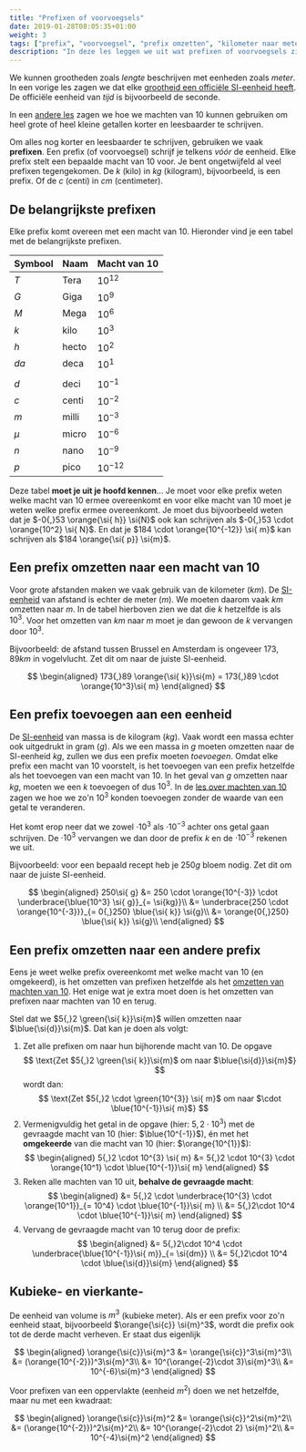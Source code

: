 ```yaml
---
title: "Prefixen of voorvoegsels"
date: 2019-01-28T08:05:35+01:00
weight: 3
tags: ["prefix", "voorvoegsel", "prefix omzetten", "kilometer naar meter", "gram naar kilogram"]
description: "In deze les leggen we uit wat prefixen of voorvoegsels zijn en hoe je van en naar prefixen kan omzetten."
---
```


We kunnen grootheden zoals _lengte_ beschrijven met eenheden zoals _meter_. In een vorige les zagen we dat elke [grootheid een officiële SI-eenheid heeft](intro#si-eenheden-maken-duidelijke-afspraken). De officiële eenheid van _tijd_ is bijvoorbeeld de seconde.

In een [andere les](machten_van_10) zagen we hoe we machten van 10 kunnen gebruiken om heel grote of heel kleine getallen korter en leesbaarder te schrijven.

Om alles nog korter en leesbaarder te schrijven, gebruiken we vaak
**prefixen**. Een prefix <Mute>(of voorvoegsel)</Mute> schrijf je telkens
_vóór_ de eenheid. Elke prefix stelt een bepaalde macht van 10 voor. Je bent
ongetwijfeld al veel prefixen tegengekomen. De $\si{k}$ <Mute>(kilo)</Mute>
in $\si{kg}$ <Mute>(kilogram)</Mute>, bijvoorbeeld, is een prefix. Of de
$\si{c}$ <Mute>(centi)</Mute> in $\si{cm}$ <Mute>(centimeter)</Mute>.

## De belangrijkste prefixen

Elke prefix komt overeen met een macht van 10. Hieronder vind je een tabel met de belangrijkste prefixen.

| Symbool   | Naam  | Macht van 10 |
| --------- | ----- | ------------ |
| $\si{T}$  | Tera  | $10^{12}$ |
| $\si{G}$  | Giga  | $10^9$   |
| $\si{M}$  | Mega  | $10^6$   |
| $\si{k}$  | kilo  | $10^3$   |
| $\si{h}$  | hecto | $10^2$   |
| $\si{da}$ | deca  | $10^1$   |
|           |       |    |
| $\si{d}$  | deci  | $10^{-1}$   |
| $\si{c}$  | centi | $10^{-2}$   |
| $\si{m}$  | milli | $10^{-3}$   |
| $\mu$     | micro | $10^{-6}$   |
| $\si{n}$  | nano  | $10^{-9}$   |
| $\si{p}$  | pico  | $10^{-12}$   |

Deze tabel **moet je uit je hoofd kennen**... Je moet voor elke prefix weten
welke macht van 10 ermee overeenkomt en voor elke macht van 10 moet je weten
welke prefix ermee overeenkomt. Je moet dus bijvoorbeeld weten dat je $-0{,}53
\orange{\si{ h}} \si{N}$ ook kan schrijven als $-0{,}53 \cdot \orange{10^2}
\si{ N}$. En dat je $184 \cdot \orange{10^{-12}} \si{ m}$ kan schrijven als
$184 \orange{\si{ p}} \si{m}$.

## Een prefix omzetten naar een macht van 10

Voor grote afstanden maken we vaak gebruik van de kilometer ($\si{km}$). De [SI-eenheid](intro#si-eenheden-maken-duidelijke-afspraken) van afstand is echter de meter ($\si{m}$). We moeten daarom vaak $\si{km}$ omzetten naar $\si{m}$. In de tabel hierboven zien we dat die $\si{k}$ hetzelfde is als $10^{3}$. Voor het omzetten van $\si{km}$ naar $\si{m}$ moet je dan gewoon de $\si{k}$ vervangen door $10^{3}$.

Bijvoorbeeld: de afstand tussen Brussel en Amsterdam is ongeveer $173{,}89 \si{ km}$ in vogelvlucht. Zet dit om naar de juiste SI-eenheid.

$$
\begin{aligned}
173{,}89 \orange{\si{ k}}\si{m}
= 173{,}89 \cdot \orange{10^3}\si{ m}
\end{aligned}
$$

## Een prefix toevoegen aan een eenheid

De [SI-eenheid](intro#si-eenheden-maken-duidelijke-afspraken) van massa is de kilogram ($\si{kg}$). Vaak wordt een massa echter ook uitgedrukt in gram ($\si{g}$). Als we een massa in $\si{g}$ moeten omzetten naar de SI-eenheid $\si{kg}$, zullen we dus een prefix moeten _toevoegen_. Omdat elke prefix een macht van 10 voorstelt, is het toevoegen van een prefix hetzelfde als het toevoegen van een macht van 10. In het geval van $\si{g}$ omzetten naar $\si{kg}$, moeten we een $\si{k}$ toevoegen of dus $10^3$. In de [les over machten van 10](machten_van_10#machten-van-10-omzetten) zagen we hoe we zo'n $10^3$ konden toevoegen zonder de waarde van een getal te veranderen.

Het komt erop neer dat we zowel $\cdot 10^3$ als $\cdot 10^{-3}$ achter ons getal gaan schrijven. De $\cdot 10^3$ vervangen we dan door de prefix $\si{k}$ en de $\cdot 10^{-3}$ rekenen we uit.

Bijvoorbeeld: voor een bepaald recept heb je $250 \si{ g}$ bloem nodig. Zet dit om naar de juiste SI-eenheid.

$$
\begin{aligned}
250\si{ g}
&= 250 \cdot \orange{10^{-3}} \cdot \underbrace{\blue{10^3} \si{ g}}_{= \si{kg}}\\
&= \underbrace{250 \cdot \orange{10^{-3}}}_{= 0{,}250} \blue{\si{ k}} \si{g}\\
&= \orange{0{,}250} \blue{\si{ k}} \si{g}\\
\end{aligned}
$$

## Een prefix omzetten naar een andere prefix

Eens je weet welke prefix overeenkomt met welke macht van 10 (en omgekeerd), is het omzetten van prefixen hetzelfde als het [omzetten van machten van 10](machten_van_10#machten-van-10-omzetten).
Het enige wat je extra moet doen is het omzetten van prefixen naar machten van 10 en terug.

Stel dat we $5{,}2 \green{\si{ k}}\si{m}$ willen omzetten naar $\blue{\si{d}}\si{m}$. Dat kan je doen als volgt:

1. Zet alle prefixen om naar hun bijhorende macht van 10. De opgave
    $$
    \text{Zet $5{,}2 \green{\si{ k}}\si{m}$ om naar $\blue{\si{d}}\si{m}$}
    $$
    wordt dan:
    $$
    \text{Zet $5{,}2 \cdot \green{10^{3}} \si{ m}$ om naar $\cdot \blue{10^{-1}}\si{ m}$}
    $$
2. Vermenigvuldig het getal in de opgave (hier: $5{,}2 \cdot 10^3$) met de gevraagde macht van $10$ (hier: $\blue{10^{-1}}$), én met het **omgekeerde** van die macht van $10$ (hier: $\orange{10^{1}}$):
   $$
   \begin{aligned}
   5{,}2 \cdot 10^{3} \si{ m}
   &= 5{,}2 \cdot 10^{3} \cdot \orange{10^1} \cdot \blue{10^{-1}}\si{ m}
   \end{aligned}
   $$
3. Reken alle machten van $10$ uit, **behalve de gevraagde macht**:
    $$
    \begin{aligned}
    &= 5{,}2 \cdot \underbrace{10^{3} \cdot \orange{10^1}}_{= 10^4} \cdot \blue{10^{-1}}\si{ m} \\
    &= 5{,}2\cdot 10^4 \cdot \blue{10^{-1}}\si{ m}
    \end{aligned}
    $$
4. Vervang de gevraagde macht van 10 terug door de prefix:
    $$
    \begin{aligned}
    &= 5{,}2\cdot 10^4 \cdot \underbrace{\blue{10^{-1}}\si{ m}}_{= \si{dm}} \\
    &= 5{,}2\cdot 10^4 \cdot \blue{\si{d}}\si{m} 
    \end{aligned}
    $$

## Kubieke- en vierkante-

De eenheid van volume is $\si{m}^3$ <Mute>(kubieke meter)</Mute>.  Als er
een prefix voor zo'n eenheid staat, bijvoorbeeld $\orange{\si{c}} \si{m}^3$,
wordt die prefix ook tot de derde macht verheven. Er staat dus eigenlijk

$$
\begin{aligned}
\orange{\si{c}}\si{m}^3
&= \orange{\si{c}}^3\si{m}^3\\
&= (\orange{10^{-2}})^3\si{m}^3\\
&= 10^{\orange{-2}\cdot 3}\si{m}^3\\
&= 10^{-6}\si{m}^3
\end{aligned}
$$

Voor prefixen van een oppervlakte (eenheid $\si{m}^2$) doen we net hetzelfde, maar nu met een kwadraat:

$$
\begin{aligned}
\orange{\si{c}}\si{m}^2
&= \orange{\si{c}}^2\si{m}^2\\
&= (\orange{10^{-2}})^2\si{m}^2\\
&= 10^{\orange{-2}\cdot 2} \si{m}^2\\
&= 10^{-4}\si{m}^2
\end{aligned}
$$
